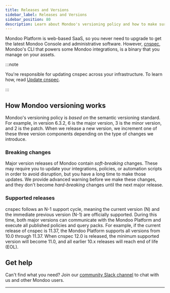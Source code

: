 ```yaml
---
title: Releases and Versions
sidebar_label: Releases and Versions
sidebar_position: 80
description: Learn about Mondoo's versioning policy and how to make sure you have the latest release
---
```


Mondoo Platform is web-based SaaS, so you never need to upgrade to get the latest Mondoo Console and administrative software. However, [cnspec](/platform/infra/opsys/mondoo-cnspec/), Mondoo's CLI that powers some Mondoo integrations, is a binary that you manage on your assets.

:::note

You're responsible for updating cnspec across your infrastructure. To learn how, read [Update cnspec](/cnspec/cnspec-adv-install/update/).

:::

## How Mondoo versioning works

Mondoo's versioning policy is _based on_ the semantic versioning standard. For example, in version 6.3.2, 6 is the major version, 3 is the minor version, and 2 is the patch. When we release a new version, we increment one of these three version components depending on the type of changes we introduce.

### Breaking changes

Major version releases of Mondoo contain _soft-breaking_ changes. These may require you to update your integrations, policies, or automation scripts in order to avoid disruption, but you have a long time to make those updates. We provide advanced warning before we make these changes, and they don't become _hard-breaking_ changes until the next major release.

### Supported releases

cnspec follows an N-1 support cycle, meaning the current version (N) and the immediate previous version (N-1) are officially supported. During this time, both major versions can communicate with the Mondoo Platform and execute all published policies and query packs. For example, if the current release of cnspec is 11.37, the Mondoo Platform supports all versions from 10.0 through 11.37. When cnspec 12.0 is released, the minimum supported version will become 11.0, and all earlier 10.x releases will reach end of life (EOL).

## Get help

Can't find what you need? Join our <a href="https://mondoo.link/slack">community Slack channel</a> to chat with us and other Mondoo users.

---
